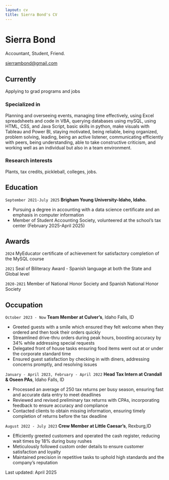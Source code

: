 ```yaml
---
layout: cv
title: Sierra Bond's CV
---
```

# Sierra Bond
Accountant, Student, Friend.

<div id="webaddress">
<a href="sierrambond@gmail.com">sierrambond@gmail.com</a>

## Currently

Applying to grad programs and jobs

### Specialized in

Planning and overseeing events, managing time effectively, using Excel spreadsheets and code in VBA, querying databases using mySQL, using HTML, CSS, and Java Script, basic skills in python, make visuals with Tableau and Power BI, staying motivated, being reliable, being organized, problem solving, leading, being an active listener, communicating efficiently with peers, being understanding, able to take constructive criticism, and working well as an individual but also in a team environment.

### Research interests

Plants, tax credits, pickleball, colleges, jobs.

## Education

`September 2021-July 2025`
__Brigham Young University-Idaho, Idaho.__

- Pursuing a degree in accounting with a data science certificate and an emphasis in computer information
- Member of Student Accounting Society, volunteered at the school’s tax center (February 2025-April 2025)

## Awards

`2024`
MyEducator certificate of achievement for satisfactory completion of the MySQL course

`2021`
Seal of Biliteracy Award - Spanish language at both the State and Global level

`2020-2021`
Member of National Honor Society and Spanish National Honor Society

## Occupation

`October 2023 - Now`
__Team Member at Culver's__, Idaho Falls, ID

- Greeted guests with a smile which ensured they felt welcome when they ordered and then took their orders quickly
- Streamlined drive-thru orders during peak hours, boosting accuracy by 34% while addressing special requests
- Delegated front of house tasks ensuring food items went out at or under the corporate standard time
- Ensured guest satisfaction by checking in with diners, addressing concerns promptly, and resolving issues

`January - April 2023, February - April 2022`
__Head Tax Intern at Crandall & Oseen PAs__, Idaho Falls, ID

- Processed an average of 250 tax returns per busy season, ensuring fast and accurate data entry to meet deadlines
- Reviewed and revised preliminary tax returns with CPAs, incorporating feedback to ensure accuracy and compliance
- Contacted clients to obtain missing information, ensuring timely completion of returns before the tax deadline

`August 2022 - July 2023`
__Crew Member at Little Caesar's__, Rexburg,ID

- Efficiently greeted customers and operated the cash register, reducing wait times by 18% during busy rushes
- Meticulously followed custom order details to ensure customer satisfaction and loyalty
- Maintained precision in repetitive tasks to uphold high standards and the company’s reputation



<!-- ### Footer -->

Last updated: April 2025